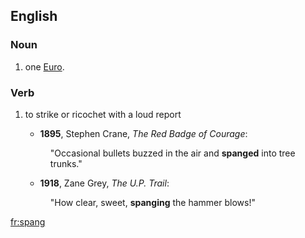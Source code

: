 ==English==
===Noun===
{{en-noun}}
#{{British|slang}} one [[Euro]].

===Verb===
{{en-verb}}

# {{context|of a flying object such as a bullet}} to strike or ricochet with a loud report 
#*'''1895''', Stephen Crane, ''The Red Badge of Courage'':
#:"Occasional bullets buzzed in the air and '''spanged''' into tree trunks."
#*'''1918''', Zane Grey, ''The U.P. Trail'':
#:"How clear, sweet, '''spanging''' the hammer blows!"

[[fr:spang]]